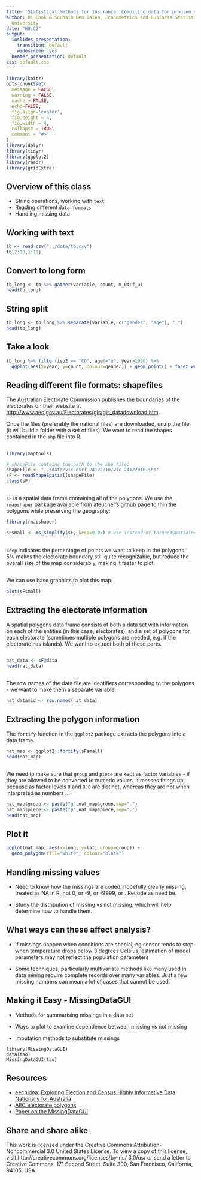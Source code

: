 ```yaml
---
title: 'Statistical Methods for Insurance: Compiling data for problem solving'
author: Di Cook & Souhaib Ben Taieb, Econometrics and Business Statistics, Monash
  University
date: "W8.C2"
output:
  ioslides_presentation:
    transition: default
    widescreen: yes
  beamer_presentation: default
css: default.css
---
```


```r
library(knitr)
opts_chunk$set(
  message = FALSE,
  warning = FALSE,
  cache = FALSE,
  echo=FALSE,
  fig.align='center', 
  fig.height = 4,
  fig.width = 4,
  collapse = TRUE,
  comment = "#>"
)
library(dplyr)
library(tidyr)
library(ggplot2)
library(readr)
library(gridExtra)
```

## Overview of this class

- String operations, working with `text`
- Reading different `data formats`
- Handling missing data

## Working with text

```r
tb <- read_csv("../data/tb.csv")
tb[7:10,1:10]
```

## Convert to long form

```r
tb_long <- tb %>% gather(variable, count, m_04:f_u)
head(tb_long)
```

## String split

```r
tb_long <- tb_long %>% separate(variable, c("gender", "age"), "_")
head(tb_long)
```

## Take a look

```r
tb_long %>% filter(iso2 == "CO", age!="u", year>1990) %>%
  ggplot(aes(x=year, y=count, colour=gender)) + geom_point() + facet_wrap(~age, ncol=3)
```

## Reading different file formats: shapefiles

The Australian Electorate Commission publishes the boundaries of the electorates on their website at [http://www.aec.gov.au/Electorates/gis/gis_datadownload.htm](http://www.aec.gov.au/Electorates/gis/gis_datadownload.htm).

Once the files (preferably the national files) are downloaded, unzip the file (it will build a folder with a set of files). We want to read the shapes contained in the `shp` file into R.

##

```r
library(maptools)

# shapeFile contains the path to the shp file:
shapeFile <- "../data/vic-esri-24122010/vic 24122010.shp"
sF <- readShapeSpatial(shapeFile)
class(sF)
```

##

`sF` is a spatial data frame containing all of the polygons. 
We use the `rmapshaper` package available from ateucher's github page to thin the polygons while preserving the geography:

```r
library(rmapshaper)
```

```r
sFsmall <- ms_simplify(sF, keep=0.05) # use instead of thinnedSpatialPoly
```

##

`keep` indicates the percentage of points we want to keep in the polygons. 5% makes the electorate boundary still quite recognizable, but reduce the overall size of the map considerably, making it faster to plot.

##

We can use base graphics to plot this map:

```r
plot(sFsmall)
```

## Extracting the electorate information 

A spatial polygons data frame consists of both a data set with information on each of the entities (in this case, electorates), and a set of polygons for each electorate (sometimes multiple polygons are needed, e.g. if the electorate has islands). We want to extract both of these parts.

##

```r
nat_data <- sF@data
head(nat_data)
```

##

The row names of the data file are identifiers corresponding to the polygons - we want to make them a separate variable:

```r
nat_data$id <- row.names(nat_data)
```

## Extracting the polygon information 

The `fortify` function in the `ggplot2` package extracts the polygons into a data frame. 
```r
nat_map <- ggplot2::fortify(sFsmall)
head(nat_map)
```

##

We need to make sure that `group` and `piece` are kept as factor variables - if they are allowed to be converted to numeric values, it messes things up, because as factor levels `9` and `9.0` are distinct, whereas they are not when interpreted as numbers ...

```r
nat_map$group <- paste("g",nat_map$group,sep=".")
nat_map$piece <- paste("p",nat_map$piece,sep=".")
head(nat_map)
```

## Plot it

```r
ggplot(nat_map, aes(x=long, y=lat, group=group)) + 
  geom_polygon(fill="white", colour="black") 
```

## Handling missing values

- Need to know how the missings are coded, hopefully clearly missing, treated as NA in R, not 0, or -9, or -9999, or . Recode as need be.

- Study the distribution of missing vs not missing, which will help determine how to handle them.

## What ways can these affect analysis?

- If missings happen when conditions are special, eg sensor tends to stop when temperature drops below 3 degrees Celsius, estimation of model parameters may not reflect the population parameters

- Some techniques, particularly multivariate methods like many used in data mining require complete records over many variables. Just a few missing numbers can mean a lot of cases that cannot be used. 

## Making it Easy - MissingDataGUI

- Methods for summarising missings in a data set

- Ways to plot to examine dependence between missing vs not missing

- Imputation methods to substitute missings

```
library(MissingDataGUI)
data(tao)
MissingDataGUI(tao)
```

## Resources

- [eechidna: Exploring Election and Census Highly Informative Data Nationally
        for Australia](https://cran.r-project.org/web/packages/eechidna/index.html)
- [AEC electorate polygons](http://www.aec.gov.au/Electorates/gis/gis_datadownload.htm)
- [Paper on the MissingDataGUI](https://www.jstatsoft.org/article/view/v068i06/v68i06.pdf)

## Share and share alike

This work is licensed under the Creative Commons Attribution-Noncommercial 3.0 United States License. To view a copy of this license, visit http://creativecommons.org/licenses/by-nc/ 3.0/us/ or send a letter to Creative Commons, 171 Second Street, Suite 300, San Francisco, California, 94105, USA.
